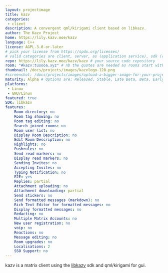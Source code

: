 ```yaml
---
layout: projectimage
title: kazv
categories:
 - client
description: A convergent qml/kirigami client based on libkazv.
author: The Kazv Project
home: https://lily.kazv.moe/kazv
language: C++
license: AGPL-3.0-or-later
# pick your license from https://spdx.org/licenses/
# valid categories are client, server, as (application service), sdk (client sdk), bot, and other
repo: https://lily.kazv.moe/kazv/kazv # your source code repository
room: "#kazv:tusooa.xyz" # nb the quotes are needed as rooms start with #
thumbnail: /docs/projects/images/kazvlogo-128.png
#screenshot: /docs/projects/images/upload-a-bigger-image-for-your-project-page-to-the-images-subfolder.png
maturity: Alpha # Options are: Released, Stable, Late Beta, Beta, Early Beta, Late Alpha, Alpha, Early Alpha, or Not actively maintained
platforms:
 - Linux
 - GNU/Linux
featured: true
SDK: libkazv
features:
    Room directory: no
    Room tag showing: no
    Room tag editing: no
    Search joined rooms: no
    Room user list: no
    Display Room Description: no
    Edit Room Description: no
    Highlights: no
    Pushrules: no
    Send read markers: no
    Display read markers: no
    Sending Invites: no
    Accepting Invites: no
    Typing Notification: no
    E2E: yes
    Replies: partial
    Attachment uploading: no
    Attachment downloading: partial
    Send stickers: no
    Send formatted messages (markdown): no
    Rich Text Editor for formatted messages: no
    Display formatted messages: no
    Redacting: no
    Multiple Matrix Accounts: no
    New user registration: no
    voip: no
    Reactions: no
    Message editing: no
    Room upgrades: no
    Localisations: 2
    SSO Support: no
---
```


kazv is a matrix client using the [libkazv][libkazv] sdk and qml/kirigami for gui.

[libkazv]: https://lily.kazv.moe/kazv/libkazv
